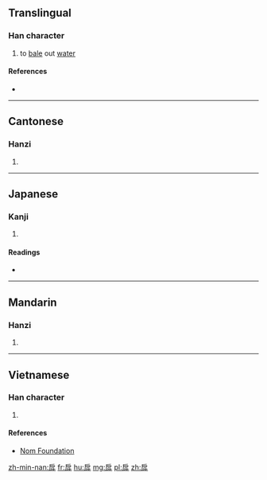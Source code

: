 ==Translingual==

===Han character===
{{Han char|rn=63|rad=戶|as=04|sn=8|four=30247|canj=竹尸卜十 (HSYJ), 戈尸卜十 (ISYJ)|ids=⿸戶斗, ⿸户斗}}

# to [[bale]] out [[water]]

====References====
* {{Han ref|kx=0415.100|dkj=11711|dj=0759.140|hdz=32261.010|uh=623D|ud=25149|bh=CCB2|bd=52402}}

----

==Cantonese==

===Hanzi===
{{yue-hanzi|jyut=[[fu3]]|y=fu3}}

# {{defn|lang=yue|sort=戶04}}

----

==Japanese==

===Kanji===
{{ja-kanji|grade=|rs=戶04}}

# {{defn|lang=ja|sort=戶04}}

====Readings====
* {{ja-readings|on=[[こ]] (ko), [[ご]] (go), [[く]] (ku)|kun=[[くむ]] (kumu), [[あかくみ]] (akakumi)}}

----

==Mandarin==

===Hanzi===
{{cmn-hanzi|pin=[[hù]] ([[hu4]])|wg=hu<sup>4</sup>}}

# {{defn|lang=cmn|sort=戶04}}

----

==Vietnamese==

===Han character===
{{vi-readings|rs=戶04| hanviet = hố}}

# {{defn|lang=vi|sort=戶04}}

====References====
*[http://nomfoundation.org/common/nom_details.php?codepoint=623d Nom Foundation]

[[zh-min-nan:戽]]
[[fr:戽]]
[[hu:戽]]
[[mg:戽]]
[[pl:戽]]
[[zh:戽]]